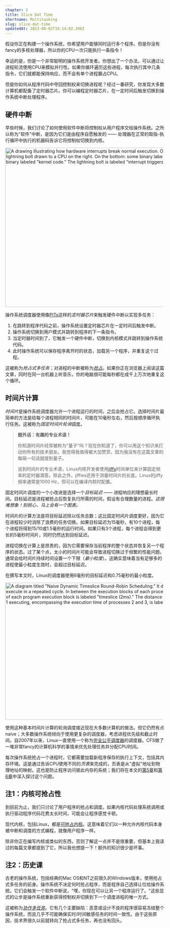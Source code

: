 ```yaml
---
chapter: 2
title: Slice Dat Time
shortname: Multitasking
slug: slice-dat-time
updatedAt: 2023-08-02T18:14:02.296Z
---
```


假设你正在构建一个操作系统，你希望用户能够同时运行多个程序。但是你没有fancy的多核处理器，所以你的CPU一次只能执行一条指令！

幸运的是，你是一个非常聪明的操作系统开发者。你想出了一个办法，可以通过让进程轮流使用CPU来模拟并行性。如果你循环遍历这些进程，每次执行其中几条指令，它们就都能保持响应，而不会有单个进程霸占CPU。

但是你如何从程序代码中夺回控制权来切换进程呢？经过一番研究，你发现大多数计算机都配备了定时器芯片。你可以编程定时器芯片，在一定时间后触发切换到操作系统中断处理程序。

## 硬件中断

早些时候，我们讨论了如何使用软件中断将控制权从用户程序交给操作系统。之所以称为"软件"中断，是因为它们是由程序自愿触发的 —— 处理器在正常的取指-执行循环中执行的机器码告诉它将控制权切换到内核。

<img src='/images/keyboard-hardware-interrupt.png' loading='eager' style='max-width: 500px; margin: 0 auto;' alt='A drawing illustrating how hardware interrupts break normal execution. On top: a drawing of a keyboard with a highlighted key, with a lightning bolt drawn to a CPU on the right. On the bottom: some binary labeled "program code," a similar lightning bolt, and some more binary labeled "kernel code." The lightning bolt is labeled "interrupt triggers context switch."' width='935' height='503' />

操作系统调度器使用像[PITs](https://en.wikipedia.org/wiki/Programmable_interval_timer)这样的*定时器芯片*来触发硬件中断以实现多任务：

1. 在跳转到程序代码之前，操作系统设置定时器芯片在一定时间后触发中断。
2. 操作系统切换到用户模式并跳转到程序的下一条指令。
3. 当定时器时间到了，它触发一个硬件中断，切换到内核模式并跳转到操作系统代码。
4. 此时操作系统可以保存程序离开时的状态，加载另一个程序，并重复这个过程。

这被称为*抢占式多任务*；对进程的中断被称为[*抢占*](https://en.wikipedia.org/wiki/Preemption_(computing))。如果你正在浏览器上阅读这篇文章，同时在同一台机器上听音乐，你的电脑很可能每秒都在成千上万次地重复这个循环。

## 时间片计算

*时间片*是操作系统调度器允许一个进程运行的时间，之后会抢占它。选择时间片最简单的方法是给每个进程相同的时间片，可能在10毫秒左右，然后按顺序循环执行任务。这被称为*固定时间片轮询*调度。

> **题外话：有趣的专业术语！**
> 
> 你知道时间片经常被称为"量子"吗？现在你知道了，你可以用这个知识来打动你所有的技术朋友。我觉得我值得被大加赞赏，因为我没有在这篇文章的每隔一句话就提到量子。
> 
> 说到时间片的专业术语，Linux内核开发者使用[jiffy](https://github.com/torvalds/linux/blob/22b8cc3e78f5448b4c5df00303817a9137cd663f/include/linux/jiffies.h)时间单位来计算固定频率的定时器滴答。除此之外，jiffies还用于测量时间片的长度。Linux的jiffy频率通常是1000 Hz，但可以在编译内核时配置。

固定时间片调度的一个小改进是选择一个*目标延迟* —— 进程响应的理想最长时间。目标延迟是进程被抢占后恢复执行所需的时间，假设有合理数量的进程。*这很难想象！别担心，马上会有一个图表。*

时间片的计算方法是将目标延迟除以任务总数；这比固定时间片调度更好，因为它在进程较少时消除了浪费的任务切换。如果目标延迟为15毫秒，有10个进程，每个进程将得到15/10或1.5毫秒的运行时间。如果只有3个进程，每个进程会得到更长的5毫秒时间片，同时仍然达到目标延迟。

进程切换在计算上是昂贵的，因为它需要保存当前程序的整个状态并恢复另一个程序的状态。过了某个点，太小的时间片可能会导致进程切换过于频繁的性能问题。通常会给时间片持续时间设置一个下限（*最小粒度*）。这确实意味着当有足够多的进程使最小粒度生效时，会超过目标延迟。

在撰写本文时，Linux的调度器使用6毫秒的目标延迟和0.75毫秒的最小粒度。

<img src='/images/linux-scheduler-target-latency.png' loading='lazy' style='max-width: 500px; margin: 0 auto;' alt='A diagram titled "Naive Dynamic Timeslice Round-Robin Scheduling." It depicts a time series of 3 different processes getting time to execute in a repeated cycle. In between the execution blocks of each process is a much shorter block labeled "kernel scheduler." The length of each program execution block is labeled "timeslice (2ms)." The distance from the start of process 1 executing to the next start of process 1 executing, encompassing the execution time of processes 2 and 3, is labeled as "target latency (6ms)."' width='935' height='433' />

使用这种基本时间片计算的轮询调度接近现在大多数计算机的做法。但它仍然有点naive；大多数操作系统倾向于使用更复杂的调度器，考虑进程优先级和截止时间。自2007年以来，Linux一直使用一个称为[完全公平调度器](https://docs.kernel.org/scheduler/sched-design-CFS.html)的调度器。CFS做了一堆非常fancy的计算机科学的事情来优先处理任务并分配CPU时间。

每次操作系统抢占一个进程时，它都需要加载新程序保存的执行上下文，包括其内存环境。这是通过告诉CPU使用不同的*页表*来完成的，页表是从"虚拟"地址到物理地址的映射。这也是防止程序访问彼此内存的系统；我们将在本文的[第5章](/the-translator-in-your-computer)和[第6章](/lets-talk-about-forks-and-cows)中深入探讨这个问题。

## 注1：内核可抢占性

到目前为止，我们只讨论了用户程序的抢占和调度。如果内核代码处理系统调用或执行驱动程序代码花费太长时间，可能会让程序感觉卡顿。

现代内核，包括Linux，都是[可抢占内核](https://en.wikipedia.org/wiki/Kernel_preemption)。这意味着它们以一种允许内核代码本身被中断和调度的方式编程，就像用户程序一样。

除非你正在编写内核或类似的东西，否则了解这一点并不是很重要，但基本上我读过的每篇文章都提到了它，所以我也想提一下！额外的知识很少是坏事。

## 注2：历史课

古老的操作系统，包括经典的Mac OS和NT之前很久的Windows版本，使用抢占式多任务的前身。操作系统不决定何时抢占程序，而是程序自己选择让位给操作系统。它们会触发一个软件中断说，"嘿，你现在可以让另一个程序运行了。"这些显式的让步是操作系统重新获得控制权并切换到下一个调度进程的唯一方式。

这被称为[*协作多任务*](https://en.wikipedia.org/wiki/Cooperative_multitasking)。它有几个主要缺陷：恶意或设计不良的程序很容易冻结整个操作系统，而且几乎不可能确保实时/时间敏感任务的时间一致性。由于这些原因，技术界很久以前就转向了抢占式多任务，再也没有回头。